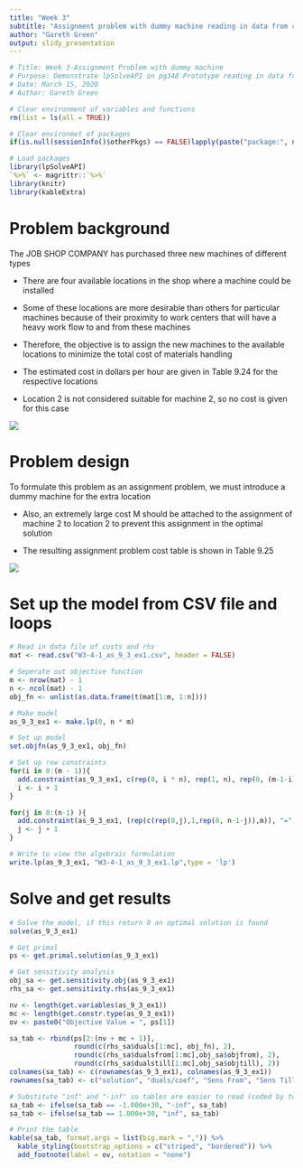 ```yaml
---
title: "Week 3"
subtitle: "Assignment problem with dummy machine reading in data from csv and looping"
author: "Gareth Green"
output: slidy_presentation
---
```


```r
# Title: Week 3-Assignment Problem with dummy machine
# Purpose: Demonstrate lpSolveAPI on pg348 Prototype reading in data from csv
# Date: March 15, 2020
# Author: Gareth Green

```

```r
# Clear environment of variables and functions
rm(list = ls(all = TRUE)) 

# Clear environmet of packages
if(is.null(sessionInfo()$otherPkgs) == FALSE)lapply(paste("package:", names(sessionInfo()$otherPkgs), sep=""), detach, character.only = TRUE, unload = TRUE)

```

```r
# Load packages
library(lpSolveAPI)
`%>%` <- magrittr::`%>%`
library(knitr)
library(kableExtra)

```
  

Problem background
=============================================

The JOB SHOP COMPANY has purchased three new machines of different types   

+ There are four available locations in the shop where a machine could be installed   

+ Some of these locations are more desirable than others for particular machines because of their proximity to work centers that will have a heavy work flow to and from these machines 

+ Therefore, the objective is to assign the new machines to the available locations to minimize the total cost of materials handling  

+ The estimated cost in dollars per hour are given in Table 9.24 for the respective locations  

+ Location 2 is not considered suitable for machine 2, so no cost is given for this case  

![](9_3_tab_9_24.JPG)


Problem design
=============================================

To formulate this problem as an assignment problem, we must introduce a dummy machine for the extra location  

+ Also, an extremely large cost M should be attached to the assignment of machine 2 to location 2 to prevent this assignment in the optimal solution  

+ The resulting assignment problem cost table is shown in Table 9.25  

![](9_3_tab_9_25.JPG)

Set up the model from CSV file and loops
=============================================

```r
# Read in data file of costs and rhs
mat <- read.csv("W3-4-1_as_9_3_ex1.csv", header = FALSE)

# Seperate out objective function
m <- nrow(mat) - 1
n <- ncol(mat) - 1
obj_fn <- unlist(as.data.frame(t(mat[1:m, 1:n])))

# Make model
as_9_3_ex1 <- make.lp(0, n * m)

# Set up model
set.objfn(as_9_3_ex1, obj_fn)

# Set up row constraints
for(i in 0:(m - 1)){ 
  add.constraint(as_9_3_ex1, c(rep(0, i * n), rep(1, n), rep(0, (m-1-i) * n)), "=", mat[(i+1),(n+1)])
  i <- i + 1
}

for(j in 0:(n-1) ){ 
  add.constraint(as_9_3_ex1, (rep(c(rep(0,j),1,rep(0, n-1-j)),m)), "=", mat[(m+1),(j+1)])
  j <- j + 1
}

# Write to view the algebraic formulation
write.lp(as_9_3_ex1, "W3-4-1_as_9_3_ex1.lp",type = 'lp')

```


Solve and get results
=============================================

```r

# Solve the model, if this return 0 an optimal solution is found
solve(as_9_3_ex1)

```

```r
# Get primal
ps <- get.primal.solution(as_9_3_ex1)

# Get sensitivity analysis
obj_sa <- get.sensitivity.obj(as_9_3_ex1)
rhs_sa <- get.sensitivity.rhs(as_9_3_ex1)

nv <- length(get.variables(as_9_3_ex1))
mc <- length(get.constr.type(as_9_3_ex1))
ov <- paste0("Objective Value = ", ps[1])

sa_tab <- rbind(ps[2:(nv + mc + 1)], 
                round(c(rhs_sa$duals[1:mc], obj_fn), 2),
                round(c(rhs_sa$dualsfrom[1:mc],obj_sa$objfrom), 2),
                round(c(rhs_sa$dualstill[1:mc],obj_sa$objtill), 2)) 
colnames(sa_tab) <- c(rownames(as_9_3_ex1), colnames(as_9_3_ex1))
rownames(sa_tab) <- c("solution", "duals/coef", "Sens From", "Sens Till")      

# Substitute "inf" and "-inf" so tables are easier to read (coded by two classmates!)
sa_tab <- ifelse(sa_tab == -1.000e+30, "-inf", sa_tab)
sa_tab <- ifelse(sa_tab == 1.000e+30, "inf", sa_tab)

```

```r
# Print the table
kable(sa_tab, format.args = list(big.mark = ",")) %>%
  kable_styling(bootstrap_options = c("striped", "bordered")) %>% 
  add_footnote(label = ov, notation = "none")

```
